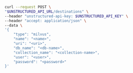 ```bash REST (Create)
curl --request POST \
"$UNSTRUCTURED_API_URL/destinations" \
--header "unstructured-api-key: $UNSTRUCTURED_API_KEY" \
--header "accept: application/json" \
--data \
'{
    "type": "milvus",
    "name": "<name>",
    "uri": "<uri>",
    "db_name": "<db-name>",
    "collection_name": "<collection-name>",
    "user": "<user>",
    "password": "<password>"
}'
```